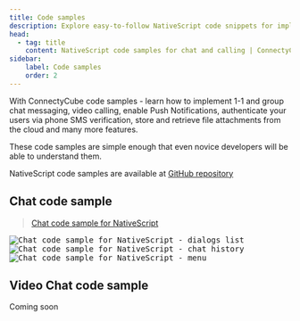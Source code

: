 ```yaml
---
title: Code samples
description: Explore easy-to-follow NativeScript code snippets for implementing chat, video calling, and push notifications using ConnectyCube SDK
head:
  - tag: title
    content: NativeScript code samples for chat and calling | ConnectyCube
sidebar: 
    label: Code samples
    order: 2
---
```


With ConnectyCube code samples - learn how to implement 1-1 and group chat messaging, video calling, enable Push Notifications, authenticate your users via phone SMS verification, store and retrieve file attachments from the cloud and many more features.

These code samples are simple enough that even novice developers will be able to understand them.

NativeScript code samples are available at [GitHub repository](https://github.com/ConnectyCube/connectycube-nativescript-samples)

## Chat code sample

> [Chat code sample for NativeScript](https://github.com/ConnectyCube/connectycube-nativescript-samples/tree/master/sample-chat-nativescript-core)

<div class="img-container">
  <kbd class="img-wrapper"><img class="img-mobile-sample" src="/images/code_samples/nativescript_codesample_chat_dialogs_list.png" alt="Chat code sample for NativeScript - dialogs list" /></kbd>
  <kbd class="img-wrapper"><img class="img-mobile-sample" src="/images/code_samples/nativescript_codesample_chat_chat_history.png" alt="Chat code sample for NativeScript - chat history" /></kbd>
  <kbd class="img-wrapper"><img class="img-mobile-sample" src="/images/code_samples/nativescript_codesample_chat_menu.png" alt="Chat code sample for NativeScript - menu" /></kbd>
</div>

## Video Chat code sample

Coming soon

